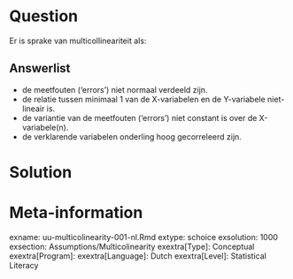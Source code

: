
Question
========
Er is sprake van multicollineariteit als:

Answerlist
----------
* de meetfouten (‘errors’) niet normaal verdeeld zijn.
* de relatie tussen minimaal 1 van de X-variabelen en de Y-variabele niet-lineair is.
* de variantie van de meetfouten (‘errors’) niet constant is over de X-variabele(n).
* de verklarende variabelen onderling hoog gecorreleerd zijn.


Solution
========



Meta-information
================
exname: uu-multicolinearity-001-nl.Rmd
extype: schoice
exsolution: 1000
exsection: Assumptions/Multicolinearity
exextra[Type]: Conceptual
exextra[Program]: 
exextra[Language]: Dutch
exextra[Level]: Statistical Literacy
